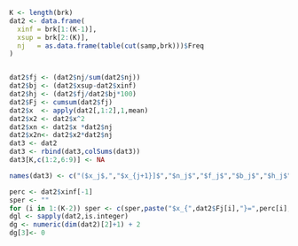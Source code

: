 ```r
K <- length(brk)
dat2 <- data.frame(
  xinf = brk[1:(K-1)],
  xsup = brk[2:(K)],
  nj   = as.data.frame(table(cut(samp,brk)))$Freq
)


dat2$fj <- (dat2$nj/sum(dat2$nj))
dat2$bj <- (dat2$xsup-dat2$xinf)
dat2$hj <- (dat2$fj/dat2$bj*100)
dat2$Fj <- cumsum(dat2$fj)
dat2$x  <- apply(dat2[,1:2],1,mean)
dat2$x2 <- dat2$x^2
dat2$xn <- dat2$x *dat2$nj
dat2$x2n<- dat2$x2*dat2$nj
dat3 <- dat2
dat3 <- rbind(dat3,colSums(dat3))
dat3[K,c(1:2,6:9)] <- NA

names(dat3) <- c("($x_j$,","$x_{j+1}]$","$n_j$","$f_j$","$b_j$","$h_j$","$F_j$","$\\bar x_j$","$\\bar x_j^2$","$\\bar x_jn_j$","$\\bar x_j^2 n_j$")

perc <- dat2$xinf[-1]
sper <- ""
for (i in 1:(K-2)) sper <- c(sper,paste("$x_{",dat2$Fj[i],"}=",perc[i],"$"))
dgl <- sapply(dat2,is.integer)
dg <- numeric(dim(dat2)[2]+1) + 2
dg[3]<- 0
```
